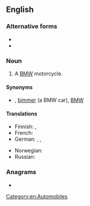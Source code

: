 {{also|Beemer|beamer}}
==English==
{{wikipedia}}

===Alternative forms===
* {{l|en|Beemer}}
* {{l|en|Beamer}}

===Noun===
{{en-noun}}

# {{lb|en|slang}} A [[BMW]] motorcycle.

====Synonyms====
* {{sense|BMW}} {{l|en|beamer}}, [[bimmer]] (a BMW car), [[BMW]]

====Translations====
{{trans-top|slang term for a BMW car or motorcycle}}
* Finnish: {{t+|fi|bemari}}, {{t|fi|bemu}}
* French: {{qualifier|colloquial}} {{t+|fr|BM|f}}
* German: {{qualifier|colloquial}} {{t|de|BüMW}}, {{t+|de|Brenner}}, {{t|de|BähmWähh}}
{{trans-mid}}
* Norwegian: {{t|no|beamer|m}}
* Russian: {{t+|ru|бу́мер|m}}
{{trans-bottom}}

===Anagrams===
* {{anagrams|en|Embree}}

[[Category:en:Automobiles]]
